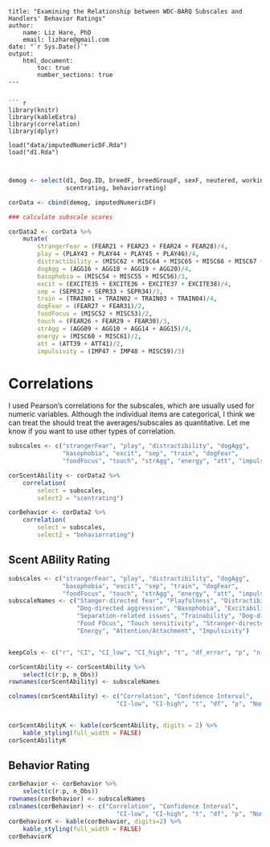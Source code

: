 ```
title: "Examining the Relationship between WDC-BARQ Subscales and Handlers' Behavior Ratings"
author:
    name: Liz Hare, PhD
    email: lizhare@gmail.com 
date: "`r Sys.Date()`"
output:
    html_document:
        toc: true
        number_sections: true
---


``` r
library(knitr)
library(kableExtra)
library(correlation)
library(dplyr)

load("data/imputedNumericDF.Rda")
load("d1.Rda")



```

``` r


demog <- select(d1, Dog.ID, breedF, breedGroupF, sexF, neutered, workingStatusF,
                scentrating, behaviorrating)

corData <- cbind(demog, imputedNumericDF)

### calculate subscale scores

corData2 <- corData %>%
    mutate(
        strangerFear = (FEAR21 + FEAR23 + FEAR24 + FEAR28)/4,
        play = (PLAY43 + PLAY44 + PLAY45 + PLAY46)/4,
        distractibility = (MISC62 + MISC64 + MISC65 + MISC66 + MISC67 + TRAIN07)/6,
        dogAgg = (AGG16 + AGG18 + AGG19 + AGG20)/4,
        basophobia = (MISC54 + MISC55 + MISC56)/3,
        excit = (EXCITE35 + EXCITE36 + EXCITE37 + EXCITE38)/4,
        sep = (SEPR32 + SEPR33 + SEPR34)/3,
        train = (TRAIN01 + TRAIN02 + TRAIN03 + TRAIN04)/4,
        dogFear = (FEAR27 + FEAR31)/2,
        foodFocus = (MISC52 + MISC53)/2,
        touch = (FEAR26 + FEAR29 + FEAR30)/3,
        strAgg = (AGG09 + AGG10 + AGG14 + AGG15)/4,
        energy = (MISC60 + MISC61)/2,
        att = (ATT39 + ATT41)/2,
        impulsivity = (IMP47 + IMP48 + MISC59)/3)

```

# Correlations

I used Pearson's correlations for the subscales, which are usually used 
for numeric variables. Although the individual items are categorical, I think 
we can treat the should treat the averages/subscales as quantitative. Let me 
know if you want to use other types of correlation.

``` r
subscales <- c("strangerFear", "play", "distractibility", "dogAgg",
               "basophobia", "excit", "sep", "train", "dogFear",
               "foodFocus", "touch", "strAgg", "energy", "att", "impulsivity")

corScentAbility <- corData2 %>%
    correlation(
        select = subscales,
        select2 = "scentrating")

corBehavior <- corData2 %>%
    correlation(
        select = subscales,
        select2 = "behaviorrating")


```

## Scent ABility Rating

``` r

subscales <- c("strangerFear", "play", "distractibility", "dogAgg",
               "basophobia", "excit", "sep", "train", "dogFear",
               "foodFocus", "touch", "strAgg", "energy", "att", "impulsivity")
subscaleNames <- c("Stanger-directed fear", "Playfulness", "Distractibility",
                   "Dog-directed aggression", "Basophobia", "Excitability",
                   "Separation-related issues", "Trainability", "Dog-directed fear",
                   "Food FOcus", "Touch sensitivity", "Stranger-directed aggression",
                   "Energy", "Attention/Attachment", "Impulsivity")


keepCols <- c("r", "CI", "CI_low", "CI_high", "t", "df_error", "p", "n_Obs")

corScentAbility <- corScentAbility %>%
    select(c(r:p, n_Obs))
rownames(corScentAbility) <- subscaleNames

colnames(corScentAbility) <- c("Correlation", "Confidence Interval",
                              "CI-low", "CI-high", "t", "df", "p", "Number of Observations")


corScentAbilityK <- kable(corScentAbility, digits = 2) %>%
    kable_styling(full_width = FALSE)
corScentAbilityK

```

## Behavior Rating

``` r
corBehavior <- corBehavior %>%
    select(c(r:p, n_Obs))
rownames(corBehavior) <- subscaleNames
colnames(corBehavior) <- c("Correlation", "Confidence Interval",
                              "CI-low", "CI-high", "t", "df", "p", "Number of Observations")
corBehaviorK <- kable(corBehavior, digits=2) %>%
    kable_styling(full_width = FALSE)
corBehaviorK


```
